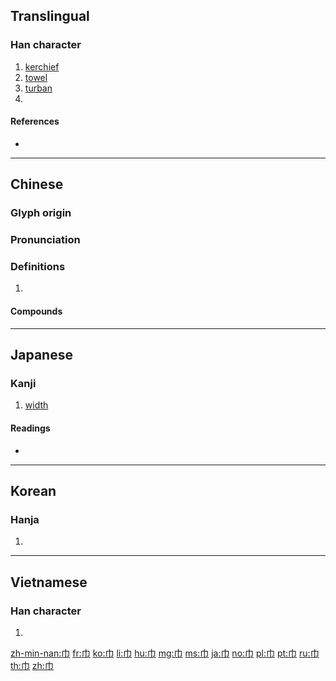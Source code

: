 {{character info/new}}
==Translingual==
{{stroke order|type=animate}}

===Han character===
{{Han char|rn=50|rad=巾|as=00|sn=3|four=40227|canj=LB|ids=⿻冂丨}}

# [[kerchief]]
# [[towel]]
# [[turban]]
# {{mul-kangxi radical-def}}

====References====
* {{Han ref|kx=0327.200|dkj=08771|dj=0632.090|hdz=10727.170|uh=5DFE|ud=24062|bh=A479|bd=42105}}

----

==Chinese==
{{zh-forms}}

===Glyph origin===
{{Han etym}}

===Pronunciation===
{{zh-pron
|m=jīn
|c=gan1
|h=pfs=kîn
|mn=qz,tp,xm,hc,kn,mg:kun/kh,zz,tn,tc,yl:kin/sx:kirn
|mn-t=geng1
|w=
|mc=y
|oc=y
|ma=|ma2=
|cat=n
}}

===Definitions===
{{zh-hanzi}}

# {{rfdef|zh}}

====Compounds====
{{zh-der|巾仔|巾服|儒巾|巾箱本|侍巾櫛|巾幗|執巾櫛|巾舞|巾幘|巾袖無光|幘巾|幅巾|巾車|巾櫛|巾幗鬚眉|巾幗英雄|巾冠|宋頭巾|圍巾|大頭巾|布巾|唐巾|屎頭巾|三角巾|朝巾|手巾|方巾闊服|浴巾|板巾|林宗巾|方巾|方巾氣|汗巾兒|披巾|沾巾|手巾把子|浩然巾|枕巾|汗巾|毛巾被|毛巾|領巾|角巾|紙巾|餐巾|羅巾|紅巾|葛巾漉酒|綠頭巾|羽扇綸巾|鹿巾|角巾私第|雷巾|黃巾之亂|綸巾|綦巾|腰巾|頭巾氣|頭巾|網巾|鞨巾|諸葛巾|解巾|花巾著目|衣巾|黃巾|面巾|葛巾}}

----

==Japanese==

===Kanji===
{{ja-kanji|grade=|rs=巾00}}

# [[width]]

====Readings====
* {{ja-readings|goon=[[こん]] (kon)|kanon=[[きん]] (kin)|kanyoon=[[こ]] (ko)|kun=[[ふきん]] (fukin), [[おおい]] (ooi), [[はば]] (haba)}}

----

==Korean==

===Hanja===
{{ko-hanja|hangeul=건|rv=geon|mr=kŏn}}

# {{defn|lang=ko|sort=巾00}}

----

==Vietnamese==

===Han character===
{{vi-hantu|[[cân]], [[khăn]], [[khân]]|rs=巾00}}

# {{defn|lang=vi|sort=巾00}}

[[Category:CJKV radicals| ]]

[[zh-min-nan:巾]]
[[fr:巾]]
[[ko:巾]]
[[li:巾]]
[[hu:巾]]
[[mg:巾]]
[[ms:巾]]
[[ja:巾]]
[[no:巾]]
[[pl:巾]]
[[pt:巾]]
[[ru:巾]]
[[th:巾]]
[[zh:巾]]